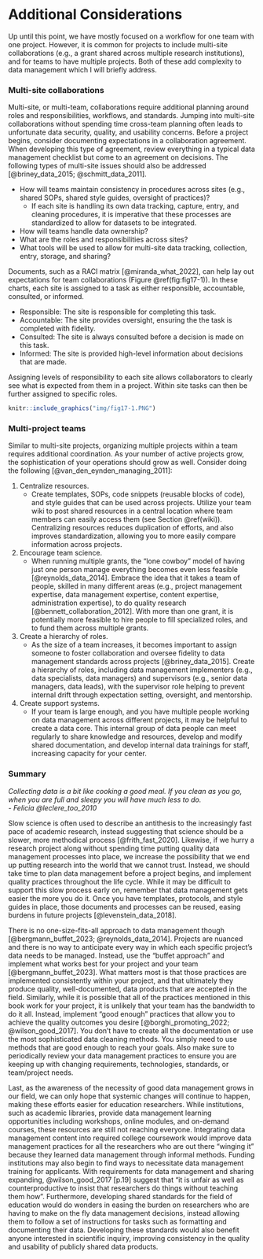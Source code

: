 # Additional Considerations

Up until this point, we have mostly focused on a workflow for one team with one project. However, it is common for projects to include multi-site collaborations (e.g., a grant shared across multiple research institutions), and for teams to have multiple projects. Both of these add complexity to data management which I will briefly address.

### Multi-site collaborations

Multi-site, or multi-team, collaborations require additional planning around roles and responsibilities, workflows, and standards. Jumping into multi-site collaborations without spending time cross-team planning often leads to unfortunate data security, quality, and usability concerns. Before a project begins, consider documenting expectations in a collaboration agreement. When developing this type of agreement, review everything in a typical data management checklist but come to an agreement on decisions. The following types of multi-site issues should also be addressed [@briney_data_2015; @schmitt_data_2011].

- How will teams maintain consistency in procedures across sites (e.g., shared SOPs, shared style guides, oversight of practices)?
  - If each site is handling its own data tracking, capture, entry, and cleaning procedures, it is imperative that these processes are standardized to allow for datasets to be integrated.
- How will teams handle data ownership?
- What are the roles and responsibilities across sites?
- What tools will be used to allow for multi-site data tracking, collection, entry, storage, and sharing?

Documents, such as a RACI matrix [@miranda_what_2022], can help lay out expectations for team collaborations (Figure \@ref(fig:fig17-1)). In these charts, each site is assigned to a task as either responsible, accountable, consulted, or informed. 

- Responsible: The site is responsible for completing this task.
- Accountable: The site provides oversight, ensuring the the task is completed with fidelity.
- Consulted: The site is always consulted before a decision is made on this task.
- Informed: The site is provided high-level information about decisions that are made.

Assigning levels of responsibility to each site allows collaborators to clearly see what is expected from them in a project. Within site tasks can then be further assigned to specific roles. 

```r

knitr::include_graphics("img/fig17-1.PNG")

```

### Multi-project teams

Similar to multi-site projects, organizing multiple projects within a team requires additional coordination. As your number of active projects grow, the sophistication of your operations should grow as well. Consider doing the following [@van_den_eynden_managing_2011]:

1. Centralize resources.
    - Create templates, SOPs, code snippets (reusable blocks of code), and style guides that can be used across projects. Utilize your team wiki to post shared resources in a central location where team members can easily access them (see Section \@ref(wiki)).  Centralizing resources reduces duplication of efforts, and also improves standardization, allowing you to more easily compare information across projects. 
2. Encourage team science.
    - When running multiple grants, the "lone cowboy" model of having just one person manage everything becomes even less feasible [@reynolds_data_2014]. Embrace the idea that it takes a team of people, skilled in many different areas (e.g., project management expertise, data management expertise, content expertise, administration expertise), to do quality research [@bennett_collaboration_2012]. With more than one grant, it is potentially more feasible to hire people to fill specialized roles, and to fund them across multiple grants.
3. Create a hierarchy of roles.
    - As the size of a team increases, it becomes important to assign someone to foster collaboration and oversee fidelity to data management standards across projects [@briney_data_2015]. Create a hierarchy of roles, including data management implementers (e.g., data specialists, data managers) and supervisors (e.g., senior data managers, data leads), with the supervisor role helping to prevent internal drift through expectation setting, oversight, and mentorship.
4. Create support systems.
    - If your team is large enough, and you have multiple people working on data management across different projects, it may be helpful to create a data core. This internal group of data people can meet regularly to share knowledge and resources, develop and modify shared documentation, and develop internal data trainings for staff, increasing capacity for your center.

### Summary

*Collecting data is a bit like cooking a good meal. If you clean as you go, when you are full and sleepy you will have much less to do.*<br> *- Felicia @leclere_too_2010*

Slow science is often used to describe an antithesis to the increasingly fast pace of academic research, instead suggesting that science should be a slower, more methodical process [@frith_fast_2020]. Likewise, if we hurry a research project along without spending time putting quality data management processes into place, we increase the possibility that we end up putting research into the world that we cannot trust. Instead, we should take time to plan data management before a project begins, and implement quality practices throughout the life cycle. While it may be difficult to support this slow process early on, remember that data management gets easier the more you do it. Once you have templates, protocols, and style guides in place, those documents and processes can be reused, easing burdens in future projects [@levenstein_data_2018].

There is no one-size-fits-all approach to data management though [@bergmann_buffet_2023; @reynolds_data_2014]. Projects are nuanced and there is no way to anticipate every way in which each specific project's data needs to be managed. Instead, use the "buffet approach" and implement what works best for your project and your team [@bergmann_buffet_2023]. What matters most is that those practices are implemented consistently within your project, and that ultimately they produce quality, well-documented, data products that are accepted in the field. Similarly, while it is possible that all of the practices mentioned in this book work for your project, it is unlikely that your team has the bandwidth to do it all. Instead, implement "good enough" practices that allow you to achieve the quality outcomes you desire [@borghi_promoting_2022; @wilson_good_2017]. You don't have to create all the documentation or use the most sophisticated data cleaning methods. You simply need to use methods that are good enough to reach your goals. Also make sure to periodically review your data management practices to ensure you are keeping up with changing requirements, technologies, standards, or team/project needs.

Last, as the awareness of the necessity of good data management grows in our field, we can only hope that systemic changes will continue to happen, making these efforts easier for education researchers. While institutions, such as academic libraries, provide data management learning opportunities including workshops, online modules, and on-demand courses, these resources are still not reaching everyone. Integrating data management content into required college coursework would improve data management practices for all the researchers who are out there "winging it" because they learned data management through informal methods. Funding institutions may also begin to find ways to necessitate data management training for applicants. With requirements for data management and sharing expanding, @wilson_good_2017 [p.19] suggest that "it is unfair as well as counterproductive to insist that researchers do things without teaching them how". Furthermore, developing shared standards for the field of education would do wonders in easing the burden on researchers who are having to make on the fly data management decisions, instead allowing them to follow a set of instructions for tasks such as formatting and documenting their data. Developing these standards would also benefit anyone interested in scientific inquiry, improving consistency in the quality and usability of publicly shared data products. 
